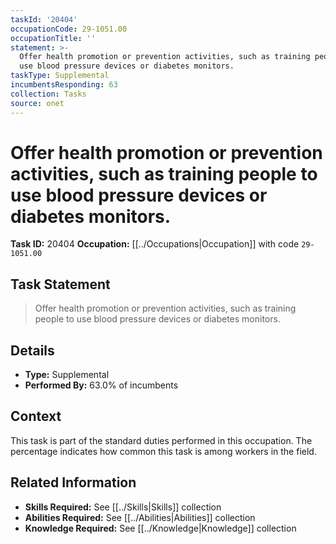 ```yaml
---
taskId: '20404'
occupationCode: 29-1051.00
occupationTitle: ''
statement: >-
  Offer health promotion or prevention activities, such as training people to
  use blood pressure devices or diabetes monitors.
taskType: Supplemental
incumbentsResponding: 63
collection: Tasks
source: onet
---
```

# Offer health promotion or prevention activities, such as training people to use blood pressure devices or diabetes monitors.

**Task ID:** 20404
**Occupation:** [[../Occupations|Occupation]] with code `29-1051.00`

## Task Statement

> Offer health promotion or prevention activities, such as training people to use blood pressure devices or diabetes monitors.

## Details

- **Type:** Supplemental
- **Performed By:** 63.0% of incumbents

## Context

This task is part of the standard duties performed in this occupation. The percentage indicates how common this task is among workers in the field.

## Related Information

- **Skills Required:** See [[../Skills|Skills]] collection
- **Abilities Required:** See [[../Abilities|Abilities]] collection
- **Knowledge Required:** See [[../Knowledge|Knowledge]] collection
